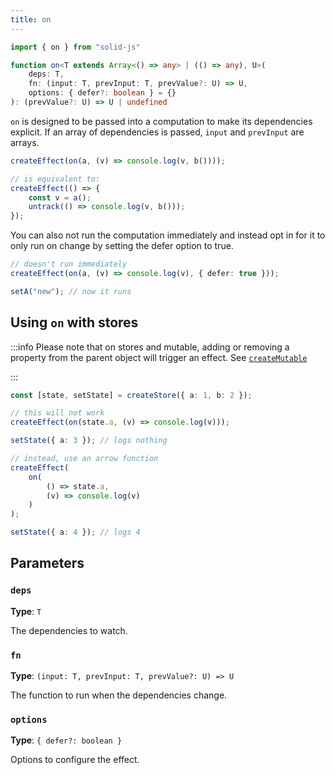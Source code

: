 ```yaml
---
title: on
---
```


```ts
import { on } from "solid-js"

function on<T extends Array<() => any> | (() => any), U>(
	deps: T,
	fn: (input: T, prevInput: T, prevValue?: U) => U,
	options: { defer?: boolean } = {}
): (prevValue?: U) => U | undefined
```

`on` is designed to be passed into a computation to make its dependencies explicit.
If an array of dependencies is passed, `input` and `prevInput` are arrays.

```ts
createEffect(on(a, (v) => console.log(v, b())));

// is equivalent to:
createEffect(() => {
	const v = a();
	untrack(() => console.log(v, b()));
});
```

You can also not run the computation immediately and instead opt in for it to only run on change by setting the defer option to true.

```ts
// doesn't run immediately
createEffect(on(a, (v) => console.log(v), { defer: true }));

setA("new"); // now it runs
```

## Using `on` with stores

:::info
	Please note that on stores and mutable, adding or removing a property from the
	parent object will trigger an effect. See [`createMutable`](/reference/store-utilities/create-mutable)

:::

```ts
const [state, setState] = createStore({ a: 1, b: 2 });

// this will not work
createEffect(on(state.a, (v) => console.log(v)));

setState({ a: 3 }); // logs nothing

// instead, use an arrow function
createEffect(
	on(
		() => state.a,
		(v) => console.log(v)
	)
);

setState({ a: 4 }); // logs 4
```

## Parameters

### `deps`

**Type**: `T`

The dependencies to watch.

### `fn`

**Type**: `(input: T, prevInput: T, prevValue?: U) => U`

The function to run when the dependencies change.

### `options`

**Type**: `{ defer?: boolean }`

Options to configure the effect.
